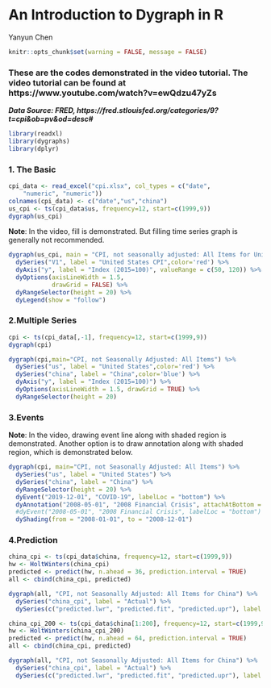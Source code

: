 # An Introduction to Dygraph in R

Yanyun Chen

```r
knitr::opts_chunk$set(warning = FALSE, message = FALSE)
```


### These are the codes demonstrated in the video tutorial. The video tutorial can be found at https://www.youtube.com/watch?v=ewQdzu47yZs


***Data Source: FRED, https://fred.stlouisfed.org/categories/9?t=cpi&ob=pv&od=desc#***

```r
library(readxl)
library(dygraphs)
library(dplyr)
```
### 1. The Basic

```r
cpi_data <- read_excel("cpi.xlsx", col_types = c("date", 
    "numeric", "numeric"))
colnames(cpi_data) <- c("date","us","china")
us_cpi <- ts(cpi_data$us, frequency=12, start=c(1999,9))
dygraph(us_cpi)
```


**Note**: In the video, fill is demonstrated. But filling time series graph is generally not recommended.

```r
dygraph(us_cpi, main = "CPI, not seasonally adjusted: All Items for United States") %>% 
  dySeries("V1", label = "United States CPI",color='red') %>%
  dyAxis("y", label = "Index (2015=100)", valueRange = c(50, 120)) %>%
  dyOptions(axisLineWidth = 1.5, 
            drawGrid = FALSE) %>%
  dyRangeSelector(height = 20) %>%
  dyLegend(show = "follow")
```
### 2.Multiple Series
```r
cpi <- ts(cpi_data[,-1], frequency=12, start=c(1999,9))
dygraph(cpi)
```
```r
dygraph(cpi,main="CPI, not Seasonally Adjusted: All Items") %>%
  dySeries("us", label = "United States",color='red') %>%
  dySeries("china", label = "China",color='blue') %>%
  dyAxis("y", label = "Index (2015=100)") %>%
  dyOptions(axisLineWidth = 1.5, drawGrid = TRUE) %>%
  dyRangeSelector(height = 20)
```

### 3.Events

**Note**: In the video, drawing event line along with shaded region is demonstrated. Another option is to draw annotation along with shaded region, which is demonstrated below.

```r
dygraph(cpi, main="CPI, not Seasonally Adjusted: All Items") %>%
  dySeries("us", label = "United States") %>%
  dySeries("china", label = "China") %>%
  dyRangeSelector(height = 20) %>%
  dyEvent("2019-12-01", "COVID-19", labelLoc = "bottom") %>%
  dyAnnotation("2008-05-01", "2008 Financial Crisis", attachAtBottom = TRUE, width = 150) %>%
  #dyEvent("2008-05-01", "2008 Financial Crisis", labelLoc = "bottom") %>%
  dyShading(from = "2008-01-01", to = "2008-12-01")
```


### 4.Prediction
```r
china_cpi <- ts(cpi_data$china, frequency=12, start=c(1999,9))
hw <- HoltWinters(china_cpi)
predicted <- predict(hw, n.ahead = 36, prediction.interval = TRUE)
all <- cbind(china_cpi, predicted)

dygraph(all, "CPI, not Seasonally Adjusted: All Items for China") %>%
  dySeries("china_cpi", label = "Actual") %>%
  dySeries(c("predicted.lwr", "predicted.fit", "predicted.upr"), label = "Predicted")
```


```r
china_cpi_200 <- ts(cpi_data$china[1:200], frequency=12, start=c(1999,9))
hw <- HoltWinters(china_cpi_200)
predicted <- predict(hw, n.ahead = 64, prediction.interval = TRUE)
all <- cbind(china_cpi, predicted)

dygraph(all, "CPI, not Seasonally Adjusted: All Items for China") %>%
  dySeries("china_cpi", label = "Actual") %>%
  dySeries(c("predicted.lwr", "predicted.fit", "predicted.upr"), label = "Predicted")
```

